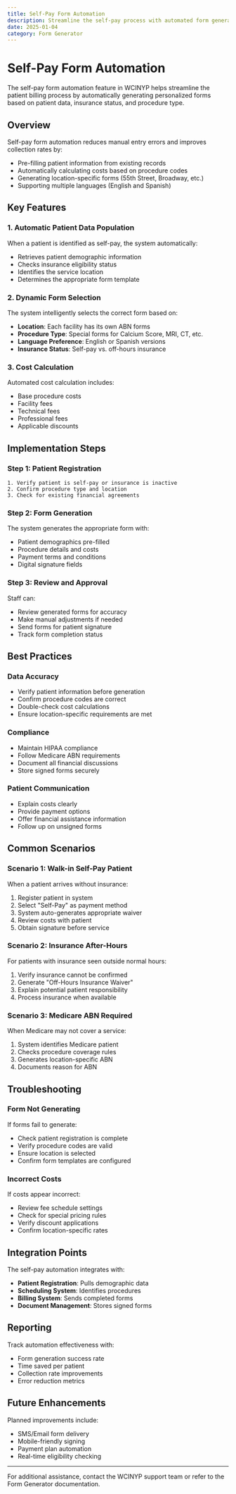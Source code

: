 ```yaml
---
title: Self-Pay Form Automation
description: Streamline the self-pay process with automated form generation
date: 2025-01-04
category: Form Generator
---
```


# Self-Pay Form Automation

The self-pay form automation feature in WCINYP helps streamline the patient billing process by automatically generating personalized forms based on patient data, insurance status, and procedure type.

## Overview

Self-pay form automation reduces manual entry errors and improves collection rates by:

- Pre-filling patient information from existing records
- Automatically calculating costs based on procedure codes
- Generating location-specific forms (55th Street, Broadway, etc.)
- Supporting multiple languages (English and Spanish)

## Key Features

### 1. Automatic Patient Data Population

When a patient is identified as self-pay, the system automatically:

- Retrieves patient demographic information
- Checks insurance eligibility status
- Identifies the service location
- Determines the appropriate form template

### 2. Dynamic Form Selection

The system intelligently selects the correct form based on:

- **Location**: Each facility has its own ABN forms
- **Procedure Type**: Special forms for Calcium Score, MRI, CT, etc.
- **Language Preference**: English or Spanish versions
- **Insurance Status**: Self-pay vs. off-hours insurance

### 3. Cost Calculation

Automated cost calculation includes:

- Base procedure costs
- Facility fees
- Technical fees
- Professional fees
- Applicable discounts

## Implementation Steps

### Step 1: Patient Registration

```
1. Verify patient is self-pay or insurance is inactive
2. Confirm procedure type and location
3. Check for existing financial agreements
```

### Step 2: Form Generation

The system generates the appropriate form with:

- Patient demographics pre-filled
- Procedure details and costs
- Payment terms and conditions
- Digital signature fields

### Step 3: Review and Approval

Staff can:

- Review generated forms for accuracy
- Make manual adjustments if needed
- Send forms for patient signature
- Track form completion status

## Best Practices

### Data Accuracy

- Verify patient information before generation
- Confirm procedure codes are correct
- Double-check cost calculations
- Ensure location-specific requirements are met

### Compliance

- Maintain HIPAA compliance
- Follow Medicare ABN requirements
- Document all financial discussions
- Store signed forms securely

### Patient Communication

- Explain costs clearly
- Provide payment options
- Offer financial assistance information
- Follow up on unsigned forms

## Common Scenarios

### Scenario 1: Walk-in Self-Pay Patient

When a patient arrives without insurance:

1. Register patient in system
2. Select "Self-Pay" as payment method
3. System auto-generates appropriate waiver
4. Review costs with patient
5. Obtain signature before service

### Scenario 2: Insurance After-Hours

For patients with insurance seen outside normal hours:

1. Verify insurance cannot be confirmed
2. Generate "Off-Hours Insurance Waiver"
3. Explain potential patient responsibility
4. Process insurance when available

### Scenario 3: Medicare ABN Required

When Medicare may not cover a service:

1. System identifies Medicare patient
2. Checks procedure coverage rules
3. Generates location-specific ABN
4. Documents reason for ABN

## Troubleshooting

### Form Not Generating

If forms fail to generate:

- Check patient registration is complete
- Verify procedure codes are valid
- Ensure location is selected
- Confirm form templates are configured

### Incorrect Costs

If costs appear incorrect:

- Review fee schedule settings
- Check for special pricing rules
- Verify discount applications
- Confirm location-specific rates

## Integration Points

The self-pay automation integrates with:

- **Patient Registration**: Pulls demographic data
- **Scheduling System**: Identifies procedures
- **Billing System**: Sends completed forms
- **Document Management**: Stores signed forms

## Reporting

Track automation effectiveness with:

- Form generation success rate
- Time saved per patient
- Collection rate improvements
- Error reduction metrics

## Future Enhancements

Planned improvements include:

- SMS/Email form delivery
- Mobile-friendly signing
- Payment plan automation
- Real-time eligibility checking

---

For additional assistance, contact the WCINYP support team or refer to the Form Generator documentation.